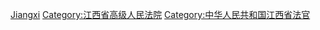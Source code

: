 [[Category:高级人民法院法官|Jiangxi]]
[[Category:江西省高级人民法院|Category:江西省高级人民法院]]
[[Category:中华人民共和国江西省法官|Category:中华人民共和国江西省法官]]